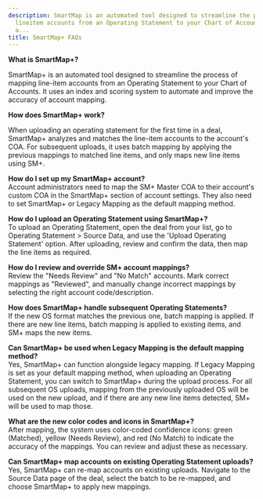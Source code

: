```yaml
---
description: SmartMap is an automated tool designed to streamline the process of mapping
  lineitem accounts from an Operating Statement to your Chart of Accounts It uses
  a...
title: SmartMap+ FAQs
---
```


**What is SmartMap+?**


SmartMap+ is an automated tool designed to streamline the process of mapping line-item accounts from an Operating Statement to your Chart of Accounts. It uses an index and scoring system to automate and improve the accuracy of account mapping.


**How does SmartMap+ work?**


When uploading an operating statement for the first time in a deal, SmartMap+ analyzes and matches the line-item accounts to the account's COA. For subsequent uploads, it uses batch mapping by applying the previous mappings to matched line items, and only maps new line items using SM+.


**How do I set up my SmartMap+ account?**  
Account administrators need to map the SM+ Master COA to their account's custom COA in the SmartMap+ section of account settings. They also need to set SmartMap+ or Legacy Mapping as the default mapping method.


**How do I upload an Operating Statement using SmartMap+?**  
To upload an Operating Statement, open the deal from your list, go to Operating Statement > Source Data, and use the 'Upload Operating Statement' option. After uploading, review and confirm the data, then map the line items as required.


**How do I review and override SM+ account mappings?**   
Review the "Needs Review" and "No Match" accounts. Mark correct mappings as "Reviewed", and manually change incorrect mappings by selecting the right account code/description.


**How does SmartMap+ handle subsequent Operating Statements?**  
If the new OS format matches the previous one, batch mapping is applied. If there are new line items, batch mapping is applied to existing items, and SM+ maps the new items.


**Can SmartMap+ be used when Legacy Mapping is the default mapping method?**  
Yes, SmartMap+ can function alongside legacy mapping. If Legacy Mapping is set as your default mapping method, when uploading an Operating Statement, you can switch to SmartMap+ during the upload process. For all subsequent OS uploads, mapping from the previously uploaded OS will be used on the new upload, and if there are any new line items detected, SM+ will be used to map those.


**What are the new color codes and icons in SmartMap+?**  
After mapping, the system uses color-coded confidence icons: green (Matched), yellow (Needs Review), and red (No Match) to indicate the accuracy of the mappings. You can review and adjust these as necessary.


**Can SmartMap+ map accounts on existing Operating Statement uploads?**  
Yes, SmartMap+ can re-map accounts on existing uploads. Navigate to the Source Data page of the deal, select the batch to be re-mapped, and choose SmartMap+ to apply new mappings.